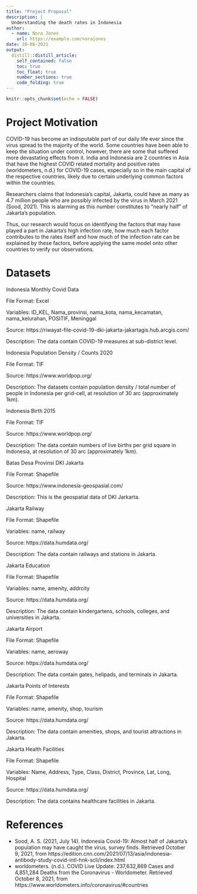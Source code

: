 ```yaml
---
title: "Project Proposal"
description: |
  Understanding the death rates in Indonesia
author:
  - name: Nora Jones
    url: https://example.com/norajones
date: 10-08-2021
output:
  distill::distill_article:
    self_contained: false
    toc: true
    toc_float: true
    number_sections: true
    code_folding: true
---
```



```r
knitr::opts_chunk$set(echo = FALSE)
```

# Project Motivation

COVID-19 has become an indisputable part of our daily life ever since the virus spread to the majority of the world. Some countries have been able to keep the situation under control, however, there are some that suffered more devastating effects from it. India and Indonesia are 2 countries in Asia that have the highest COVID related mortality and positive rates (worldometers, n.d.) for COVID-19 cases, especially so in the main capital of the respective countries, likely due to certain underlying common factors within the countries.

Researchers claims that Indonesia's capital, Jakarta, could have as many as 4.7 million people who are possibly infected by the virus in March 2021 (Sood, 2021). This is alarming as this number constitutes to "nearly half" of Jakarta's population.

Thus, our research would focus on identifying the factors that may have played a part in Jakarta's high infection rate, how much each factor contributes to the rates itself and how much of the infection rate can be explained by these factors, before applying the same model onto other countries to verify our observations.

# Datasets

Indonesia Monthly Covid Data

File Format: Excel

Variables: ID_KEL, Nama_provinsi, nama_kota, nama_kecamatan, nama_kelurahan, POSITIF, Meninggal

Source: https://riwayat-file-covid-19-dki-jakarta-jakartagis.hub.arcgis.com/ 

Description: The data contain COVID-19 measures at sub-district level.
 
Indonesia Population Density / Counts 2020

File Format: TIF

Source: https://www.worldpop.org/

Description: The datasets contain population density / total number of people in Indonesia per grid-cell, at resolution of 30 arc (approximately 1km).
 
Indonesia Birth 2015

File Format: TIF

Source: https://www.worldpop.org/

Description: The data contain numbers of live births per grid square in Indonesia, at resolution of 30 arc (approximately 1km).
 
Batas Desa Provinsi DKI Jakarta 

File Format: Shapefile

Source: https://www.indonesia-geospasial.com/ 

Description: This is the geospatial data of DKI Jarkarta.

Jakarta Railway

File Format: Shapefile

Variables: name, railway

Source: https://data.humdata.org/ 

Description: The data contain railways and stations in Jakarta.
 
Jakarta Education

File Format: Shapefile

Variables: name, amenity, addrcity

Source: https://data.humdata.org/ 

Description: The data contain kindergartens, schools, colleges, and universities in Jakarta.
 
Jakarta Airport

File Format: Shapefile

Variables: name, aeroway

Source: https://data.humdata.org/ 

Description: The data contain gates, helipads, and terminals in Jakarta.
 
Jakarta Points of Interests

File Format: Shapefile

Variables: name, amenity, shop, tourism

Source: https://data.humdata.org/ 

Description: The data contain amenities, shops, and tourist attractions in Jakarta.
 
Jakarta Health Facilities

File Format: Shapefile

Variables: Name, Address, Type, Class, District, Province, Lat, Long, Hospital

Source: https://data.humdata.org/ 

Description: The data contains healthcare facilities in Jakarta.


# References

+ Sood, A. S. (2021, July 14). Indonesia Covid-19: Almost half of Jakarta’s population may have caught the virus, survey finds. Retrieved October 9, 2021, from https://edition.cnn.com/2021/07/13/asia/indonesia-antibody-study-covid-intl-hnk-scli/index.html
+ worldometers. (n.d.). COVID Live Update: 237,632,869 Cases and 4,851,284 Deaths from the Coronavirus - Worldometer. Retrieved October 8, 2021, from https://www.worldometers.info/coronavirus/#countries
